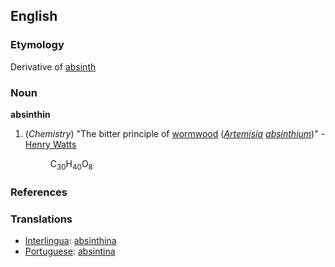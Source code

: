 ==English==

===Etymology===
Derivative of [[absinth]]

===Noun===
'''absinthin'''
# (''Chemistry'') "The bitter principle of [[wormwood]] (''[[Artemisia]] [[absinthium]]'')" -  [[w:Henry Watts|Henry Watts]]
#:C<sub>30</sub>H<sub>40</sub>O<sub>8</sub>

===References===
{{R:Webster 1913}}
===Translations===
*[[Interlingua]]: [[absinthina]]
*[[Portuguese]]: [[absintina]]